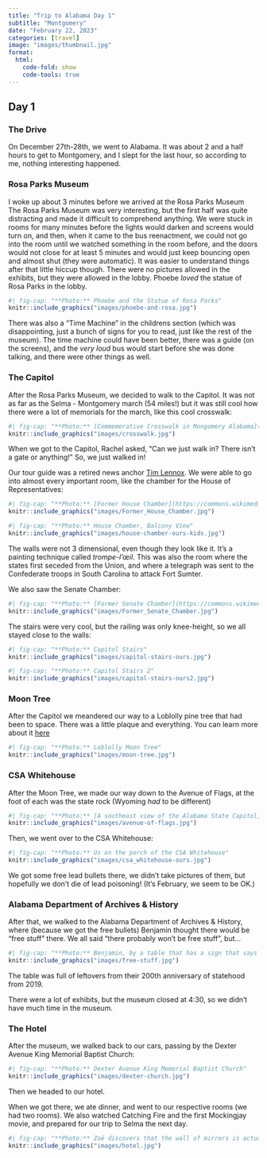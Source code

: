 ```yaml
---
title: "Trip to Alabama Day 1"
subtitle: "Montgomery"
date: "February 22, 2023"
categories: [travel]
image: "images/thumbnail.jpg"
format:
  html:
    code-fold: show
    code-tools: true
---
```

## Day 1
### The Drive
On December 27th-28th, we went to Alabama. It was about 2 and a half hours to get to Montgomery, and I slept for the last hour, so according to me, nothing interesting happened.

### Rosa Parks Museum

I woke up about 3 minutes before we arrived at the Rosa Parks Museum
The Rosa Parks Museum was very interesting, but the first half was quite distracting and made it difficult to comprehend anything. We were stuck in rooms for many minutes before the lights would darken and screens would turn on, and then, when it came to the bus reenactment, we could not go into the room until we watched something in the room before, and the doors would not close for at least 5 minutes and would just keep bouncing open and almost shut (they were automatic). It was easier to understand things after that little hiccup though. There were no pictures allowed in the exhibits, but they were allowed in the lobby. Phoebe *loved* the statue of Rosa Parks in the lobby.

```r
#| fig-cap: "**Photo:** Phoebe and the Statue of Rosa Parks"
knitr::include_graphics("images/phoebe-and-rosa.jpg")
```

There was also a "Time Machine" in the childrens section (which was disappointing, just a bunch of signs for you to read, just like the rest of the museum). The time machine could have been better, there was a guide (on the screens), and the *very loud* bus would start before she was done talking, and there were other things as well.

### The Capitol

After the Rosa Parks Museum, we decided to walk to the Capitol. It was not as far as the Selma - Montgomery march (54 miles!) but it was still cool how there were a lot of memorials for the march, like this cool crosswalk:

```r
#| fig-cap: "**Photo:** [Commemerative Crosswalk in Mongomery Alabama](https://www.flickr.com/photos/string_bass_dave/29016999726), by [David Brossard](https://www.flickr.com/photos/string_bass_dave/)"
knitr::include_graphics("images/crosswalk.jpg")
```

When we got to the Capitol, Rachel asked, "Can we just walk in? There isn't a gate or anything!" So, we just walked in!

Our tour guide was a retired news anchor [Tim Lennox](https://www.linkedin.com/in/tim-lennox-ba48728?challengeId=AQEaVZ5Dxom2PQAAAYVzNsM3XCkrR1kh68cnTGnaz6eIX1v1MSRLUhZyREPqIQTNBk2x8EmNnWw2NaWvsZ2DzqKNPpbnGyHU5g&submissionId=6af9d647-4689-3617-2398-58be8ff92c2c&challengeSource=AgFVynu7987hsAAAAYVzNu1bg10V59swuaSzqRGt6svBQwEuc12u1S9wzImmhi4&challegeType=AgFWTDVRBuUjKgAAAYVzNu1eiorKygqkG8uMOSbnOn84mtiCvbfbEzY&memberId=AgGTY38M4XYbzwAAAYVzNu1hfsCNTtPgRu96qnPh4tX5dPs&recognizeDevice=AgE6HHyYqT7gswAAAYVzNu1k1ZGLuwyudNgyK1wXocBK-vdtnoWe). We were able to go into almost every important room, like the chamber for the House of Representatives:

```r
#| fig-cap: "**Photo:** [Former House Chamber](https://commons.wikimedia.org/wiki/File:Former_House_Chamber,_Alabama_State_Capitol_20160713_1.jpg), by [DXR](https://commons.wikimedia.org/wiki/User:DXR)"
knitr::include_graphics("images/Former_House_Chamber.jpg")
```

```r
#| fig-cap: "**Photo:** House Chamber, Balcony View"
knitr::include_graphics("images/house-chamber-ours-kids.jpg")
```

The walls were not 3 dimensional, even though they look like it. It's a painting technique called *trompe-l'œil*. This was also the room where the states first seceded from the Union, and where a telegraph was sent to the Confederate troops in South Carolina to attack Fort Sumter.

We also saw the Senate Chamber:

```r
#| fig-cap: "**Photo:** [Former Senate Chamber](https://commons.wikimedia.org/wiki/File:Former_Senate_Chamber,_Alabama_State_Capitol,_Montgomery_20160713_1.jpg), by [DXR](https://commons.wikimedia.org/wiki/User:DXR)"
knitr::include_graphics("images/Former_Senate_Chamber.jpg")
```

The stairs were very cool, but the railing was only knee-height, so we all stayed close to the walls:

```r
#| fig-cap: "**Photo:** Capitol Stairs"
knitr::include_graphics("images/capitol-stairs-ours.jpg")
```

```r
#| fig-cap: "**Photo:** Capitol Stairs 2"
knitr::include_graphics("images/capitol-stairs-ours2.jpg")
```

### Moon Tree

After the Capitol we meandered our way to a Loblolly pine tree that had been to space. There was a little plaque and everything. You can learn more about it [here](https://nssdc.gsfc.nasa.gov/planetary/lunar/moon_trees/montgomery_al_tree.html)

```r
#| fig-cap: "**Photo:** Loblolly Moon Tree"
knitr::include_graphics("images/moon-tree.jpg")
```

### CSA Whitehouse

After the Moon Tree, we made our way down to the Avenue of Flags, at the foot of each was the state rock (Wyoming *had* to be different)

```r
#| fig-cap: "**Photo:** [A southeast view of the Alabama State Capitol, Montgomery, also depicting the Avenue of Flags](https://commons.wikimedia.org/wiki/Category:Uploads_by_User:DXR_in_Alabama#/media/File:Alabama_State_Capitol,_Montgomery,_Southeast_view_20160713_1.jpg), by [DXR](https://commons.wikimedia.org/wiki/User:DXR)"
knitr::include_graphics("images/avenue-of-flags.jpg")
```

Then, we went over to the CSA Whitehouse:

```r
#| fig-cap: "**Photo:** Us on the porch of the CSA Whitehouse"
knitr::include_graphics("images/csa_whitehouse-ours.jpg")
```


We got some free lead bullets there, we didn't take pictures of them, but hopefully we don't die of lead poisoning! (It's February, we seem to be OK.)

### Alabama Department of Archives & History

After that, we walked to the Alabama Department of Archives & History, where (because we got the free bullets) Benjamin thought there would be "free stuff" there. We all said "there probably won't be free stuff", but...

```r
#| fig-cap: "**Photo:** Benjamin, by a table that has a sign that says Free Stuff!!!"
knitr::include_graphics("images/free-stuff.jpg")
```

The table was full of leftovers from their 200th anniversary of statehood from 2019. 

There were a lot of exhibits, but the museum closed at 4:30, so we didn't have much time in the museum.

### The Hotel

After the museum, we walked back to our cars, passing by the  Dexter Avenue King Memorial Baptist Church:

```r
#| fig-cap: "**Photo:** Dexter Avenue King Memorial Baptist Church"
knitr::include_graphics("images/dexter-church.jpg")
```

Then we headed to our hotel.

When we got there, we ate dinner, and went to our respective rooms (we had two rooms). We also watched Catching Fire and the first Mockingjay movie, and prepared for our trip to Selma the next day.

```r
#| fig-cap: "**Photo:** Zoë discovers that the wall of mirrors is actually a closet"
knitr::include_graphics("images/hotel.jpg")
```

